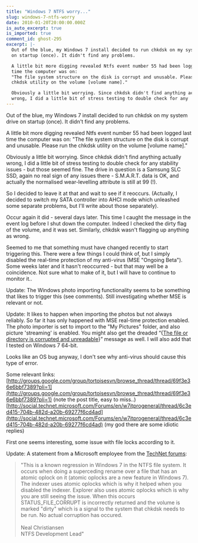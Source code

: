 ```yaml
---
title: "Windows 7 NTFS worry..."
slug: windows-7-ntfs-worry
date: 2010-01-20T20:00:00.000Z
is_auto_excerpt: true
is_imported: true
comment_id: ghost-295
excerpt: |-
  Out of the blue, my Windows 7 install decided to run chkdsk on my system drive
  on startup (once). It didn't find any problems.

  A little bit more digging revealed Ntfs event number 55 had been logged last
  time the computer was on:
  "The file system structure on the disk is corrupt and unusable. Please run the
  chkdsk utility on the volume [volume name]."

  Obviously a little bit worrying. Since chkdsk didn't find anything actually
  wrong, I did a little bit of stress testing to double check for any
---
```



Out of the blue, my Windows 7 install decided to run chkdsk on my system drive
on startup (once). It didn't find any problems.

A little bit more digging revealed Ntfs event number 55 had been logged last
time the computer was on: "The file system structure on the disk is corrupt and
unusable. Please run the chkdsk utility on the volume \[volume name]."

Obviously a little bit worrying. Since chkdsk didn't find anything actually
wrong, I did a little bit of stress testing to double check for any stability
issues - but those seemed fine. The drive in question is a Samsung SLC SSD,
again no real sign of any issues there - S.M.A.R.T. data is OK, and actually the
normalised wear-levelling attribute is still at 99 (!).

So I decided to leave it at that and wait to see if it reoccurs. (Actually, I
decided to switch my SATA controller into AHCI mode which unleashed some
separate problems, but I'll write about those separately).

Occur again it did - several days later. This time I caught the message in the
event log before I shut down the computer. Indeed I checked the dirty flag of
the volume, and it was set. Similarly, chkdsk wasn't flagging up anything as
wrong.

Seemed to me that something must have changed recently to start triggering this.
There were a few things I could think of, but I simply disabled the real-time
protection of my anti-virus (MSE "Ongoing Beta"). Some weeks later and it hasn't
reoccurred - but that may well be a coincidence. Not sure what to make of it,
but I will have to continue to monitor it..

Update: The Windows photo importing functionality seems to be something that
likes to trigger this (see comments). Still investigating whether MSE is
relevant or not.

Update: It likes to happen when importing the photos but not always reliably. So
far it has only happened with MSE real-time protection enabled. The photo
importer is set to import to the "My Pictures" folder, and also picture
'streaming' is enabled. You might also get the dreaded
“{<a href={ahha_png.src}>The file or directory is corrupted and unreadable</a>}”
message as well. I will also add that I tested on Windows 7 64-bit.

Looks like an OS bug anyway, I don't see why anti-virus should cause this type
of error.

Some relevant links:
[http://groups.google.com/group/tortoisesvn/browse_thread/thread/69f3e36e6bbf7389?pli=1](http://groups.google.com/group/tortoisesvn/browse_thread/thread/69f3e36e6bbf7389?pli=1)
(note the post title, easy to miss..)
[http://social.technet.microsoft.com/Forums/en/w7itprogeneral/thread/6c3ed415-704b-482d-a20b-69277f6cd4ad](http://social.technet.microsoft.com/Forums/en/w7itprogeneral/thread/6c3ed415-704b-482d-a20b-69277f6cd4ad)
(my god there are some idiotic replies)

First one seems interesting, some issue with file locks according to it.

Update: A statement from a Microsoft employee from the
[TechNet forums](http://social.technet.microsoft.com/Forums/fi-FI/w7itprogeneral/thread/df935a52-a0a9-4f67-ac82-bc39e0585148):

> "This is a known regression in Windows 7 in the NTFS file system. It occurs
> when doing a superceding rename over a file that has an atomic oplock on it
> (atomic oplocks are a new feature in Windows 7). The indexer uses atomic
> oplocks which is why it helped when you disabled the indexer. Explorer also
> uses atomic oplocks which is why you are still seeing the issue. When this
> occurs STATUS_FILE_CORRUPT is incorrectly returned and the volume is marked
> "dirty" which is a signal to the system that chkdsk needs to be run. No actual
> corruption has occured.\
> \
> Neal Christiansen\
> NTFS Development Lead"
